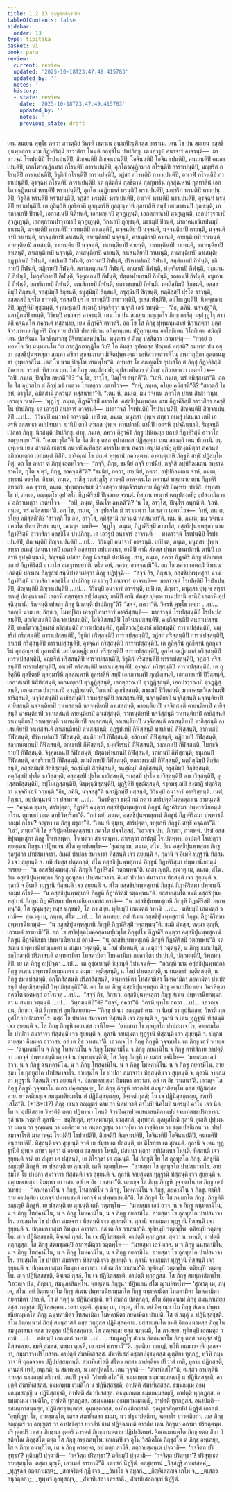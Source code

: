 ```yaml
---
title: 1.2.13 กุลทูสกสิกฺขาปท
tableOfContents: false
sidebar:
  order: 13
type: tipitaka
basket: vi
book: para
review:
  current: review
  updated: '2025-10-18T23:47:49.415783'
  updated_by: ''
  notes: ''
  history:
  - state: review
    date: '2025-10-18T23:47:49.415783'
    updated_by: ''
    notes: ''
    previous_state: draft
---
```



<DynamicBreadcrumb />


<ReviewStatus review={frontmatter.review} showDetails={true} />

<HypothesisAnnotation frontmatter={frontmatter} />

<Division number="431" book="para" e="ch" v="1" p="274">

<Paragraph number="1753" book="para">
เตน สมเยน พุทฺโธ ภควา สาวตฺถิยํ วิหรติ เชตวเน อนาถปิณฺฑิกสฺส อาราเม. เตน โข ปน สมเยน อสฺสชิปุนพฺพสุกา นาม กีฏาคิริสฺมิํ อาวาสิกา โหนฺติ อลชฺชิโน ปาปภิกฺขู. เต เอวรูปํ อนาจารํ อาจรนฺติ—  มาลาวจฺฉํ โรเปนฺติปิ โรปาเปนฺติปิ, สิญฺจนฺติปิ สิญฺจาเปนฺติปิ, โอจินนฺติปิ โอจินาเปนฺติปิ, คนฺเถนฺติปิ คนฺถาเปนฺติปิ, เอกโตวณฺฏิกมาลํ กโรนฺติปิ การาเปนฺติปิ, อุภโตวณฺฏิกมาลํ กโรนฺติปิ การาเปนฺติปิ, มญฺชริกํ กโรนฺติปิ การาเปนฺติปิ, วิธูติกํ กโรนฺติปิ การาเปนฺติปิ, วฏํสกํ กโรนฺติปิ การาเปนฺติปิ, อาเวฬํ กโรนฺติปิ การาเปนฺติปิ, อุรจฺฉทํ กโรนฺติปิ การาเปนฺติปิ. เต กุลิตฺถีนํ กุลธีตานํ กุลกุมารีนํ กุลสุณฺหานํ กุลทาสีนํ เอกโตวณฺฏิกมาลํ หรนฺติปิ หราเปนฺติปิ, อุภโตวณฺฏิกมาลํ หรนฺติปิ หราเปนฺติปิ, มญฺชริกํ หรนฺติปิ หราเปนฺติปิ, วิธูติกํ หรนฺติปิ หราเปนฺติปิ, วฏํสกํ หรนฺติปิ หราเปนฺติปิ, อาเวฬํ หรนฺติปิ หราเปนฺติปิ, อุรจฺฉทํ หรนฺติปิ หราเปนฺติปิ. เต กุลิตฺถีหิ กุลธีตาหิ กุลกุมารีหิ กุลสุณฺหาหิ กุลทาสีหิ สทฺธิํ เอกภาชเนปิ ภุญฺชนฺติ, เอกถาลเกปิ ปิวนฺติ, เอกาสเนปิ นิสีทนฺติ, เอกมญฺเจปิ ตุวฏฺเฏนฺติ, เอกตฺถรณาปิ ตุวฏฺเฏนฺติ, เอกปาวุรณาปิ ตุวฏฺเฏนฺติ, เอกตฺถรณปาวุรณาปิ ตุวฏฺเฏนฺติ, วิกาเลปิ ภุญฺชนฺติ, มชฺชมฺปิ ปิวนฺติ, มาลาคนฺธวิเลปนมฺปิ ธาเรนฺติ, นจฺจนฺติปิ คายนฺติปิ วาเทนฺติปิ ลาเสนฺติปิ, นจฺจนฺติยาปิ นจฺจนฺติ, นจฺจนฺติยาปิ คายนฺติ, นจฺจนฺติยาปิ วาเทนฺติ, นจฺจนฺติยาปิ ลาเสนฺติ, คายนฺติยาปิ นจฺจนฺติ, คายนฺติยาปิ คายนฺติ, คายนฺติยาปิ วาเทนฺติ, คายนฺติยาปิ ลาเสนฺติ, วาเทนฺติยาปิ นจฺจนฺติ, วาเทนฺติยาปิ คายนฺติ, วาเทนฺติยาปิ วาเทนฺติ, วาเทนฺติยาปิ ลาเสนฺติ, ลาเสนฺติยาปิ นจฺจนฺติ, ลาเสนฺติยาปิ คายนฺติ, ลาเสนฺติยาปิ วาเทนฺติ, ลาเสนฺติยาปิ ลาเสนฺติ; อฏฺฐปเทปิ กีฬนฺติ, ทสปเทปิ กีฬนฺติ, อากาเสปิ กีฬนฺติ, ปริหารปเถปิ กีฬนฺติ, สนฺติกายปิ กีฬนฺติ, ขลิกายปิ กีฬนฺติ, ฆฏิกายปิ กีฬนฺติ, สลากหตฺเถนปิ กีฬนฺติ, อกฺเขนปิ กีฬนฺติ, ปงฺคจีเรนปิ กีฬนฺติ, วงฺกเกนปิ กีฬนฺติ, โมกฺขจิกายปิ กีฬนฺติ, จิงฺคุลเกนปิ กีฬนฺติ, ปตฺตาฬฺหเกนปิ กีฬนฺติ, รถเกนปิ กีฬนฺติ, ธนุเกนปิ กีฬนฺติ, อกฺขริกายปิ กีฬนฺติ, มเนสิกายปิ กีฬนฺติ, ยถาวชฺเชนปิ กีฬนฺติ. หตฺถิสฺมิมฺปิ สิกฺขนฺติ, อสฺสสฺมิมฺปิ สิกฺขนฺติ, รถสฺมิมฺปิ สิกฺขนฺติ, ธนุสฺมิมฺปิ สิกฺขนฺติ, ถรุสฺมิมฺปิ สิกฺขนฺติ, หตฺถิสฺสปิ ปุรโต ธาวนฺติ, อสฺสสฺสปิ ปุรโต ธาวนฺติ, รถสฺสปิ ปุรโต ธาวนฺติปิ อาธาวนฺติปิ, อุเสฺสเฬนฺติปิ, อปฺโผเฏนฺติปิ, นิพฺพุชฺฌนฺติปิ, มุฏฺฐีหิปิ ยุชฺฌนฺติ, รงฺคมชฺเฌปิ สงฺฆาฏิํ ปตฺถริตฺวา นจฺจกิํ เอวํ วทนฺติ—  “อิธ, ภคินิ, นจฺจสฺสู”ติ, นลาฏิกมฺปิ เทนฺติ, วิวิธมฺปิ อนาจารํ อาจรนฺติ.
</Paragraph>

</Division>
<Division number="432" book="para" e="ch" v="1" p="275">

<Paragraph number="1754" book="para">
เตน โข ปน สมเยน อญฺญตโร ภิกฺขุ กาสีสุ วสฺสํวุฏฺโฐ สาวตฺถิํ คจฺฉนฺโต ภควนฺตํ ทสฺสนาย, เยน กีฏาคิริ ตทวสริ. อถ โข โส ภิกฺขุ ปุพฺพณฺหสมยํ นิวาเสตฺวา ปตฺตจีวรมาทาย กีฏาคิริํ ปิณฺฑาย ปาวิสิ ปาสาทิเกน อภิกฺกนฺเตน ปฏิกฺกนฺเตน อาโลกิเตน วิโลกิเตน สมิญฺชิเตน ปสาริเตน โอกฺขิตฺตจกฺขุ อิริยาปถสมฺปนฺโน. มนุสฺสา ตํ ภิกฺขุํ ปสฺสิตฺวา เอวมาหํสุ—  “กฺวายํ อพลพโล วิย มนฺทมนฺโท วิย ภากุฏิกภากุฏิโก วิย? โก อิมสฺส อุปคตสฺส ปิณฺฑกํ ทสฺสติ? อมฺหากํ ปน อยฺยา อสฺสชิปุนพฺพสุกา สณฺหา สขิลา สุขสมฺภาสา มิหิตปุพฺพงฺคมา เอหิสฺวาคตวาทิโน อพฺภากุฏิกา อุตฺตานมุขา ปุพฺพภาสิโน. เตสํ โข นาม ปิณฺโฑ ทาตพฺโพ”ติ.
</Paragraph>

<Paragraph number="1755" book="para">
อทฺทสา โข อญฺญตโร อุปาสโก ตํ ภิกฺขุํ กีฏาคิริสฺมิํ ปิณฺฑาย จรนฺตํ. ทิสฺวาน เยน โส ภิกฺขุ เตนุปสงฺกมิ; อุปสงฺกมิตฺวา ตํ ภิกฺขุํ อภิวาเทตฺวา เอตทโวจ—  “อปิ, ภนฺเต, ปิณฺโฑ ลพฺภตี”ติ? “น โข, อาวุโส, ปิณฺโฑ ลพฺภตี”ติ. “เอหิ, ภนฺเต, ฆรํ คมิสฺสามา”ติ. อถ โข โส อุปาสโก ตํ ภิกฺขุํ ฆรํ เนตฺวา โภเชตฺวา เอตทโวจ—  “กหํ, ภนฺเต, อโยฺย คมิสฺสตี”ติ? “สาวตฺถิํ โข อหํ, อาวุโส, คมิสฺสามิ ภควนฺตํ ทสฺสนายา”ติ. “เตน หิ, ภนฺเต, มม วจเนน ภควโต ปาเท สิรสา วนฺท, เอวญฺจ วเทหิ—  ‘ทุฏฺโฐ, ภนฺเต, กีฏาคิริสฺมิํ อาวาโส. อสฺสชิปุนพฺพสุกา นาม กีฏาคิริสฺมิํ อาวาสิกา อลชฺชิโน ปาปภิกฺขู. เต เอวรูปํ อนาจารํ อาจรนฺติ—  มาลาวจฺฉํ โรเปนฺติปิ โรปาเปนฺติปิ, สิญฺจนฺติปิ สิญฺจาเปนฺติปิ …เป…  วิวิธมฺปิ อนาจารํ อาจรนฺติ. เยปิ เต, ภนฺเต, มนุสฺสา ปุพฺเพ สทฺธา อเหสุํ ปสนฺนา เตปิ เอตรหิ อสฺสทฺธา อปฺปสนฺนา. ยานิปิ ตานิ สํฆสฺส ปุพฺเพ ทานปถานิ ตานิปิ เอตรหิ อุปจฺฉินฺนานิ. ริญฺจนฺติ เปสลา ภิกฺขู, นิวสนฺติ ปาปภิกฺขู. สาธุ, ภนฺเต, ภควา กีฏาคิริํ ภิกฺขู ปหิเณยฺย ยถายํ กีฏาคิริสฺมิํ อาวาโส สณฺฐเหยฺยา’”ติ.
</Paragraph>

<Paragraph number="1756" book="para">
“เอวมาวุโส”ติ โข โส ภิกฺขุ ตสฺส อุปาสกสฺส ปฏิสฺสุตฺวา เยน สาวตฺถิ เตน ปกฺกามิ. อนุปุพฺเพน เยน สาวตฺถิ เชตวนํ อนาถปิณฺฑิกสฺส อาราโม เยน ภควา เตนุปสงฺกมิ; อุปสงฺกมิตฺวา ภควนฺตํ อภิวาเทตฺวา เอกมนฺตํ นิสีทิ. อาจิณฺณํ โข ปเนตํ พุทฺธานํ ภควนฺตานํ อาคนฺตุเกหิ ภิกฺขูหิ สทฺธิํ ปฏิสมฺโมทิตุํ. อถ โข ภควา ตํ ภิกฺขุํ เอตทโวจ—  “กจฺจิ, ภิกฺขุ, ขมนียํ กจฺจิ ยาปนียํ, กจฺจิสิ อปฺปกิลมเถน อทฺธานํ อาคโต, กุโต จ ตฺวํ, ภิกฺขุ, อาคจฺฉสี”ติ? “ขมนียํ, ภควา, ยาปนียํ, ภควา. อปฺปกิลมเถน จาหํ, ภนฺเต, อทฺธานํ อาคโต. อิธาหํ, ภนฺเต, กาสีสุ วสฺสํวุฏฺโฐ สาวตฺถิํ อาคจฺฉนฺโต ภควนฺตํ ทสฺสนาย เยน กีฏาคิริ ตทวสริํ. อถ ขฺวาหํ, ภนฺเต, ปุพฺพณฺหสมยํ นิวาเสตฺวา ปตฺตจีวรมาทาย กีฏาคิริํ ปิณฺฑาย ปาวิสิํ. อทฺทสา โข มํ, ภนฺเต, อญฺญตโร อุปาสโก กีฏาคิริสฺมิํ ปิณฺฑาย จรนฺตํ. ทิสฺวาน เยนาหํ เตนุปสงฺกมิ; อุปสงฺกมิตฺวา มํ อภิวาเทตฺวา เอตทโวจ—  ‘อปิ, ภนฺเต, ปิณฺโฑ ลพฺภตี’ติ? ‘น โข, อาวุโส, ปิณฺโฑ ลพฺภตี’ติ. ‘เอหิ, ภนฺเต, ฆรํ คมิสฺสามา’ติ. อถ โข, ภนฺเต, โส อุปาสโก มํ ฆรํ เนตฺวา โภเชตฺวา เอตทโวจ—  ‘กหํ, ภนฺเต, อโยฺย คมิสฺสตี’ติ? ‘สาวตฺถิํ โข อหํ, อาวุโส, คมิสฺสามิ ภควนฺตํ ทสฺสนายา’ติ. เตน หิ, ภนฺเต, มม วจเนน ภควโต ปาเท สิรสา วนฺท, เอวญฺจ วเทหิ—  ‘ทุฏฺโฐ, ภนฺเต, กีฏาคิริสฺมิํ อาวาโส, อสฺสชิปุนพฺพสุกา นาม กีฏาคิริสฺมิํ อาวาสิกา อลชฺชิโน ปาปภิกฺขู. เต เอวรูปํ อนาจารํ อาจรนฺติ—  มาลาวจฺฉํ โรเปนฺติปิ โรปาเปนฺติปิ, สิญฺจนฺติปิ สิญฺจาเปนฺติปิ …เป…  วิวิธมฺปิ อนาจารํ อาจรนฺติ. เยปิ เต, ภนฺเต, มนุสฺสา ปุพฺเพ สทฺธา อเหสุํ ปสนฺนา เตปิ เอตรหิ อสฺสทฺธา อปฺปสนฺนา, ยานิปิ ตานิ สํฆสฺส ปุพฺเพ ทานปถานิ ตานิปิ เอตรหิ อุปจฺฉินฺนานิ, ริญฺจนฺติ เปสลา ภิกฺขู นิวสนฺติ ปาปภิกฺขู. สาธุ, ภนฺเต, ภควา กีฏาคิริํ ภิกฺขู ปหิเณยฺย ยถายํ กีฏาคิริสฺมิํ อาวาโส สณฺฐเหยฺยา’ติ. ตโต อหํ, ภควา, อาคจฺฉามี”ติ.
</Paragraph>

</Division>
<Division number="433" book="para" e="ch" v="1" p="277">

<Paragraph number="1757" book="para">
อถ โข ภควา เอตสฺมิํ นิทาเน เอตสฺมิํ ปกรเณ ภิกฺขุสํฆํ สนฺนิปาตาเปตฺวา ภิกฺขู ปฏิปุจฺฉิ—  “สจฺจํ กิร, ภิกฺขเว, อสฺสชิปุนพฺพสุกา นาม กีฏาคิริสฺมิํ อาวาสิกา อลชฺชิโน ปาปภิกฺขู เต เอวรูปํ อนาจารํ อาจรนฺติ—  มาลาวจฺฉํ โรเปนฺติปิ โรปาเปนฺติปิ, สิญฺจนฺติปิ สิญฺจาเปนฺติปิ …เป…  วิวิธมฺปิ อนาจารํ อาจรนฺติ, เยปิ เต, ภิกฺขเว, มนุสฺสา ปุพฺเพ สทฺธา อเหสุํ ปสนฺนา เตปิ เอตรหิ อสฺสทฺธา อปฺปสนฺนา; ยานิปิ ตานิ สํฆสฺส ปุพฺเพ ทานปถานิ ตานิปิ เอตรหิ อุปจฺฉินฺนานิ; ริญฺจนฺติ เปสลา ภิกฺขู นิวสนฺติ ปาปภิกฺขู”ติ? “สจฺจํ, ภควา”ติ. วิครหิ พุทฺโธ ภควา …เป…  กถญฺหิ นาม เต, ภิกฺขเว, โมฆปุริสา เอวรูปํ อนาจารํ อาจริสฺสนฺติ—  มาลาวจฺฉํ โรเปสฺสนฺติปิ โรปาเปสฺสนฺติปิ, สญฺจิสฺสนฺติปิ สิญฺจาเปสฺสนฺติปิ, โอจินิสฺสนฺติปิ โอจินาเปสฺสนฺติปิ, คนฺถิสฺสนฺติปิ คนฺถาเปสฺสนฺติปิ, เอกโตวณฺฏิกมาลํ กริสฺสนฺติปิ การาเปสฺสนฺติปิ, อุภโตวณฺฏิกมาลํ กริสฺสนฺติปิ การาเปสฺสนฺติปิ, มญฺชริกํ กริสฺสนฺติปิ การาเปสฺสนฺติปิ, วิธูติกํ กริสฺสนฺติปิ การาเปสฺสนฺติปิ, วฏํสกํ กริสฺสนฺติปิ การาเปสฺสนฺติปิ, อาเวฬํ กริสฺสนฺติปิ การาเปสฺสนฺติปิ, อุรจฺฉทํ กริสฺสนฺติปิ การาเปสฺสนฺติปิ. เต กุลิตฺถีนํ กุลธีตานํ กุลกุมารีนํ กุลสุณฺหานํ กุลทาสีนํ เอกโตวณฺฏิกมาลํ หริสฺสนฺติปิ หาราเปสฺสนฺติปิ, อุภโตวณฺฏิกมาลํ หริสฺสนฺติปิ หาราเปสฺสนฺติปิ, มญฺชริกํ หริสฺสนฺติปิ หาราเปสฺสนฺติปิ, วิธูติกํ หริสฺสนฺติปิ หาราเปสฺสนฺติปิ, วฏํสกํ หริสฺสนฺติปิ หาราเปสฺสนฺติปิ, อาเวฬํ หริสฺสนฺติปิ หาราเปสฺสนฺติปิ, อุรจฺฉทํ หริสฺสนฺติปิ หาราเปสฺสนฺติปิ. เต กุลิตฺถีหิ กุลธีตาหิ กุลกุมารีหิ กุลสุณฺหาหิ กุลทาสีหิ สทฺธิํ เอกภาชเนปิ ภุญฺชิสฺสนฺติ, เอกถาลเกปิ ปิวิสฺสนฺติ, เอกาสเนปิ นิสีทิสฺสนฺติ, เอกมญฺเจปิ ตุวฏฺฏิสฺสนฺติ, เอกตฺถรณาปิ ตุวฏฺฏิสฺสนฺติ, เอกปาวุรณาปิ ตุวฏฺฏิสฺสนฺติ, เอกตฺถรณปาวุรณาปิ ตุวฏฺฏิสฺสนฺติ, วิกาเลปิ ภุญฺชิสฺสนฺติ, มชฺชมฺปิ ปิวิสฺสนฺติ, มาลาคนฺธวิเลปนมฺปิ ธาริสฺสนฺติ, นจฺจิสฺสนฺติปิ คายิสฺสนฺติปิ วาเทสฺสนฺติปิ ลาเสสฺสนฺติปิ, นจฺจนฺติยาปิ นจฺจิสฺสนฺติ นจฺจนฺติยาปิ คายิสฺสนฺติ นจฺจนฺติยาปิ วาเทสฺสนฺติ นจฺจนฺติยาปิ ลาเสสฺสนฺติ, คายนฺติยาปิ นจฺจิสฺสนฺติ คายนฺติยาปิ คายิสฺสนฺติ คายนฺติยาปิ วาเทสฺสนฺติ คายนฺติยาปิ ลาเสสฺสนฺติ, วาเทนฺติยาปิ นจฺจิสฺสนฺติ วาเทนฺติยาปิ คายิสฺสนฺติ วาเทนฺติยาปิ วาเทสฺสนฺติ วาเทนฺติยาปิ ลาเสสฺสนฺติ, ลาเสนฺติยาปิ นจฺจิสฺสนฺติ ลาเสนฺติยาปิ คายิสฺสนฺติ ลาเสนฺติยาปิ วาเทสฺสนฺติ ลาเสนฺติยาปิ ลาเสสฺสนฺติ, อฏฺฐปเทปิ กีฬิสฺสนฺติ ทสปเทปิ กีฬิสฺสนฺติ, อากาเสปิ กีฬิสฺสนฺติ, ปริหารปเถปิ กีฬิสฺสนฺติ, สนฺติกายปิ กีฬิสฺสนฺติ, ขลิกายปิ กีฬิสฺสนฺติ, ฆฏิกายปิ กีฬิสฺสนฺติ, สลากหตฺเถนปิ กีฬิสฺสนฺติ, อกฺเขนปิ กีฬิสฺสนฺติ, ปงฺคจีเรนปิ กีฬิสฺสนฺติ, วงฺกเกนปิ กีฬิสฺสนฺติ, โมกฺขจิกายปิ กีฬิสฺสนฺติ, จิงฺคุลเกนปิ กีฬิสฺสนฺติ, ปตฺตาฬฺหเกนปิ กีฬิสฺสนฺติ, รถเกนปิ กีฬิสฺสนฺติ, ธนุเกนปิ กีฬิสฺสนฺติ, อกฺขริกายปิ กีฬิสฺสนฺติ, มเนสิกายปิ กีฬิสฺสนฺติ, ยถาวชฺเชนปิ กีฬิสฺสนฺติ, หตฺถิสฺมิมฺปิ สิกฺขิสฺสนฺติ, อสฺสสฺมิมฺปิ สิกฺขิสฺสนฺติ, รถสฺมิมฺปิ สิกฺขิสฺสนฺติ, ธนุสฺมิมฺปิ สิกฺขิสฺสนฺติ, ถรุสฺมิมฺปิ สิกฺขิสฺสนฺติ, หตฺถิสฺสปิ ปุรโต ธาวิสฺสนฺติ, อสฺสสฺสปิ ปุรโต ธาวิสฺสนฺติ, รถสฺสปิ ปุรโต ธาวิสฺสนฺติปิ อาธาวิสฺสนฺติปิ, อุเสฺสเฬสฺสนฺติปิ, อปฺโผเฏสฺสนฺติปิ, นิพฺพุชฺฌิสฺสนฺติปิ, มุฏฺฐีหิปิ ยุชฺฌิสฺสนฺติ, รงฺคมชฺเฌปิ สงฺฆาฏิํ ปตฺถริตฺวา นจฺจกิํ เอวํ วกฺขนฺติ “อิธ, ภคินิ, นจฺจสฺสู”ติ นลาฏิกมฺปิ ทสฺสนฺติ, วิวิธมฺปิ อนาจารํ อาจริสฺสนฺติ. เนตํ, ภิกฺขเว, อปฺปสนฺนานํ วา ปสาทาย …เป…  วิครหิตฺวา ธมฺมิํ กถํ กตฺวา สาริปุตฺตโมคฺคลฺลาเน อามนฺเตสิ—  “คจฺฉถ ตุมฺเห, สาริปุตฺตา, กีฏาคิริํ คนฺตฺวา อสฺสชิปุนพฺพสุกานํ ภิกฺขูนํ กีฏาคิริสฺมา ปพฺพาชนียกมฺมํ กโรถ. ตุมฺหากํ เอเต สทฺธิวิหาริกา”ติ.
</Paragraph>

<Paragraph number="1758" book="para">
“กถํ มยํ, ภนฺเต, อสฺสชิปุนพฺพสุกานํ ภิกฺขูนํ กีฏาคิริสฺมา ปพฺพาชนียกมฺมํ กโรม? จณฺฑา เต ภิกฺขู ผรุสา”ติ. “เตน หิ ตุมฺเห, สาริปุตฺตา, พหุเกหิ ภิกฺขูหิ สทฺธิํ คจฺฉถา”ติ. “เอวํ, ภนฺเต”ติ โข สาริปุตฺตโมคฺคลฺลานา ภควโต ปจฺจโสฺสสุํ. “เอวญฺจ ปน, ภิกฺขเว, กาตพฺพํ. ปฐมํ อสฺสชิปุนพฺพสุกา ภิกฺขู โจเทตพฺพา. โจเทตฺวา สาเรตพฺพา. สาเรตฺวา อาปตฺติํ โรเปตพฺพา. อาปตฺติํ โรเปตฺวา พฺยตฺเตน ภิกฺขุนา ปฏิพเลน สํโฆ ญาเปตพฺโพ—
</Paragraph>

</Division>
<Division number="434" book="para" e="ch" v="1" p="279">

<Paragraph number="1759" book="para">
‘สุณาตุ เม, ภนฺเต, สํโฆ. อิเม อสฺสชิปุนพฺพสุกา ภิกฺขู กุลทูสกา ปาปสมาจารา. อิเมสํ ปาปกา สมาจารา ทิสฺสนฺติ เจว สุยฺยนฺติ จ. กุลานิ จ อิเมหิ ทุฏฺฐานิ ทิสฺสนฺติ เจว สุยฺยนฺติ จ. ยทิ สํฆสฺส ปตฺตกลฺลํ, สํโฆ อสฺสชิปุนพฺพสุกานํ ภิกฺขูนํ กีฏาคิริสฺมา ปพฺพาชนียกมฺมํ กเรยฺย—  “น อสฺสชิปุนพฺพสุเกหิ ภิกฺขูหิ กีฏาคิริสฺมิํ วตฺถพฺพนฺ”ติ. เอสา ญตฺติ.
</Paragraph>

<Paragraph number="1760" book="para">
สุณาตุ เม, ภนฺเต, สํโฆ. อิเม อสฺสชิปุนพฺพสุกา ภิกฺขู กุลทูสกา ปาปสมาจารา. อิเมสํ ปาปกา สมาจารา ทิสฺสนฺติ เจว สุยฺยนฺติ จ. กุลานิ จ อิเมหิ ทุฏฺฐานิ ทิสฺสนฺติ เจว สุยฺยนฺติ จ. สํโฆ อสฺสชิปุนพฺพสุกานํ ภิกฺขูนํ กีฏาคิริสฺมา ปพฺพาชนียกมฺมํ กโรติ—  “น อสฺสชิปุนพฺพสุเกหิ ภิกฺขูหิ กีฏาคิริสฺมิํ วตฺถพฺพนฺ”ติ. ยสฺสายสฺมโต ขมติ อสฺสชิปุนพฺพสุกานํ ภิกฺขูนํ กีฏาคิริสฺมา ปพฺพาชนียกมฺมสฺส กรณํ—  “น อสฺสชิปุนพฺพสุเกหิ ภิกฺขูหิ กีฏาคิริสฺมิํ วตฺถพฺพนฺ”ติ, โส ตุณฺหสฺส; ยสฺส นกฺขมติ, โส ภาเสยฺย.
</Paragraph>

<Paragraph number="1761" book="para">
ทุติยมฺปิ เอตมตฺถํ วทามิ …เป…  ตติยมฺปิ เอตมตฺถํ วทามิ—  สุณาตุ เม, ภนฺเต, สํโฆ …เป…  โส ภาเสยฺย.
</Paragraph>

<Paragraph number="1762" book="para">
กตํ สํเฆน อสฺสชิปุนพฺพสุกานํ ภิกฺขูนํ กีฏาคิริสฺมา ปพฺพาชนียกมฺมํ—  “น อสฺสชิปุนพฺพสุเกหิ ภิกฺขูหิ กีฏาคิริสฺมิํ วตฺถพฺพนฺ”ติ. ขมติ สํฆสฺส, ตสฺมา ตุณฺหี, เอวเมตํ ธารยามี’”ติ.
</Paragraph>

</Division>
<Division number="435" book="para" e="ch" v="1" p="279">

<Paragraph number="1763" book="para">
อถ โข สาริปุตฺตโมคฺคลฺลานปฺปมุโข ภิกฺขุสํโฆ กีฏาคิริํ คนฺตฺวา อสฺสชิปุนพฺพสุกานํ ภิกฺขูนํ กีฏาคิริสฺมา ปพฺพาชนียกมฺมํ อกาสิ—  “น อสฺสชิปุนพฺพสุเกหิ ภิกฺขูหิ กีฏาคิริสฺมิํ วตฺถพฺพนฺ”ติ. เต สํเฆน ปพฺพาชนียกมฺมกตา น สมฺมา วตฺตนฺติ, น โลมํ ปาเตนฺติ, น เนตฺถารํ วตฺตนฺติ, น ภิกฺขู ขมาเปนฺติ, อกฺโกสนฺติ ปริภาสนฺติ ฉนฺทคามิตา โทสคามิตา โมหคามิตา ภยคามิตา ปาเปนฺติ, ปกฺกมนฺติปิ, วิพฺภมนฺติปิ. เย เต ภิกฺขู อปฺปิจฺฉา …เป…  เต อุชฺฌายนฺติ ขิยฺยนฺติ วิปาเจนฺติ—  “กถญฺหิ นาม อสฺสชิปุนพฺพสุกา ภิกฺขู สํเฆน ปพฺพาชนียกมฺมกตา น สมฺมา วตฺติสฺสนฺติ, น โลมํ ปาเตสฺสนฺติ, น เนตฺถารํ วตฺติสฺสนฺติ, น ภิกฺขู ขมาเปสฺสนฺติ, อกฺโกสิสฺสนฺติ ปริภาสิสฺสนฺติ, ฉนฺทคามิตา โทสคามิตา โมหคามิตา ภยคามิตา ปาเปสฺสนฺติ ปกฺกมิสฺสนฺติปิ วิพฺภมิสฺสนฺติปี”ติ.
</Paragraph>

<Paragraph number="1764" book="para">
อถ โข เต ภิกฺขู อสฺสชิปุนพฺพสุเก ภิกฺขู อเนกปริยาเยน วิครหิตฺวา ภควโต เอตมตฺถํ อาโรเจสุํ …เป…  “สจฺจํ กิร, ภิกฺขเว, อสฺสชิปุนพฺพสุกา ภิกฺขู สํเฆน ปพฺพาชนียกมฺมกตา น สมฺมา วตฺตนฺติ …เป…  วิพฺภมนฺติปี”ติ? “สจฺจํ, ภควา”ติ. วิครหิ พุทฺโธ ภควา …เป…  เอวญฺจ ปน, ภิกฺขเว, อิมํ สิกฺขาปทํ อุทฺทิเสยฺยาถ—
</Paragraph>

</Division>
<Division number="436" book="para" e="ch" v="1" p="280">

<Paragraph number="1765" book="para">
<Emphasis>“ภิกฺขุ ปเนว อญฺญตรํ คามํ วา นิคมํ วา อุปนิสฺสาย วิหรติ กุลทูสโก ปาปสมาจาโร. ตสฺส โข ปาปกา สมาจารา ทิสฺสนฺติ เจว สุยฺยนฺติ จ, กุลานิ จ เตน ทุฏฺฐานิ ทิสฺสนฺติ เจว สุยฺยนฺติ จ. โส ภิกฺขุ ภิกฺขูหิ เอวมสฺส วจนีโย—  ‘อายสฺมา โข กุลทูสโก ปาปสมาจาโร, อายสฺมโต โข ปาปกา สมาจารา ทิสฺสนฺติ เจว สุยฺยนฺติ จ, กุลานิ จายสฺมตา ทุฏฺฐานิ ทิสฺสนฺติ เจว สุยฺยนฺติ จ. ปกฺกมตายสฺมา อิมมฺหา อาวาสา. อลํ เต อิธ วาเสนา’ติ. เอวญฺจ โส ภิกฺขุ ภิกฺขูหิ วุจฺจมาโน เต ภิกฺขู เอวํ วเทยฺย—  ‘ฉนฺทคามิโน จ ภิกฺขู โทสคามิโน จ ภิกฺขู โมหคามิโน จ ภิกฺขู ภยคามิโน จ ภิกฺขู ตาทิสิกาย อาปตฺติยา เอกจฺจํ ปพฺพาเชนฺติ เอกจฺจํ น ปพฺพาเชนฺตี’ติ, โส ภิกฺขุ ภิกฺขูหิ เอวมสฺส วจนีโย—  ‘มายสฺมา เอวํ อวจ. น จ ภิกฺขู ฉนฺทคามิโน. น จ ภิกฺขู โทสคามิโน. น จ ภิกฺขู โมหคามิโน. น จ ภิกฺขู ภยคามิโน. อายสฺมา โข กุลทูสโก ปาปสมาจาโร. อายสฺมโต โข ปาปกา สมาจารา ทิสฺสนฺติ เจว สุยฺยนฺติ จ. กุลานิ จายสฺมตา ทุฏฺฐานิ ทิสฺสนฺติ เจว สุยฺยนฺติ จ. ปกฺกมตายสฺมา อิมมฺหา อาวาสา. อลํ เต อิธ วาเสนา’ติ. เอวญฺจ โส ภิกฺขุ ภิกฺขูหิ วุจฺจมาโน ตเถว ปคฺคเณฺหยฺย, โส ภิกฺขุ ภิกฺขูหิ ยาวตติยํ สมนุภาสิตพฺโพ ตสฺส ปฏินิสฺสคฺคาย. ยาวตติยญฺเจ สมนุภาสิยมาโน ตํ ปฏินิสฺสชฺเชยฺย, อิจฺเจตํ กุสลํ; โน เจ ปฏินิสฺสชฺเชยฺย, สํฆาทิเสโส”</Emphasis>ติ. (*13*:<Emphasis>17</Emphasis>)
</Paragraph>

</Division>
<Division number="437" book="para" e="ch" v="1" p="280">

<Paragraph number="1766" book="para">
<Emphasis>ภิกฺขุ ปเนว อญฺญตรํ คามํ วา นิคมํ วา</Emphasis>ติ คาโมปิ นิคโมปิ นครมฺปิ คาโม เจว นิคโม จ.
</Paragraph>

<Paragraph number="1767" book="para">
<Emphasis>อุปนิสฺสาย วิหรตี</Emphasis>ติ ตตฺถ ปฏิพทฺธา โหนฺติ จีวรปิณฺฑปาตเสนาสนคิลานปฺปจฺจยเภสชฺชปริกฺขารา.
</Paragraph>

<Paragraph number="1768" book="para">
<Emphasis>กุลํ</Emphasis> นาม จตฺตาริ กุลานิ—  ขตฺติยกุลํ, พฺราหฺมณกุลํ, เวสฺสกุลํ, สุทฺทกุลํ.
</Paragraph>

<Paragraph number="1769" book="para">
<Emphasis>กุลทูสโก</Emphasis>ติ กุลานิ ทูเสติ ปุปฺเผน วา ผเลน วา จุณฺเณน วา มตฺติกาย วา ทนฺตกฏฺเฐน วา เวฬุยา วา เวชฺชิกาย วา ชงฺฆเปสนิเกน วา.
</Paragraph>

<Paragraph number="1770" book="para">
<Emphasis>ปาปสมาจาโร</Emphasis>ติ มาลาวจฺฉํ โรเปติปิ โรปาเปติปิ, สิญฺจติปิ สิญฺจาเปติปิ, โอจินาติปิ โอจินาเปติปิ, คนฺเถติปิ คนฺถาเปติปิ.
</Paragraph>

<Paragraph number="1771" book="para">
<Emphasis>ทิสฺสนฺติ เจว สุยฺยนฺติ จา</Emphasis>ติ เย สํมุขา เต ปสฺสนฺติ, เย ติโรกฺขา เต สุณนฺติ.
</Paragraph>

<Paragraph number="1772" book="para">
<Emphasis>กุลานิ จ เตน ทุฏฺฐานี</Emphasis>ติ ปุพฺเพ สทฺธา หุตฺวา ตํ อาคมฺม อสฺสทฺธา โหนฺติ, ปสนฺนา หุตฺวา อปฺปสนฺนา โหนฺติ.
</Paragraph>

<Paragraph number="1773" book="para">
<Emphasis>ทิสฺสนฺติ เจว สุยฺยนฺติ จา</Emphasis>ติ เย สํมุขา เต ปสฺสนฺติ, เย ติโรกฺขา เต สุณนฺติ.
</Paragraph>

<Paragraph number="1774" book="para">
<Emphasis>โส ภิกฺขู</Emphasis>ติ โย โส กุลทูสโก ภิกฺขุ.
</Paragraph>

<Paragraph number="1775" book="para">
<Emphasis>ภิกฺขูหี</Emphasis>ติ อญฺเญหิ ภิกฺขูหิ. เย ปสฺสนฺติ เย สุณนฺติ. เตหิ วตฺตพฺโพ—  “อายสฺมา โข กุลทูสโก ปาปสมาจาโร. อายสฺมโต โข ปาปกา สมาจารา ทิสฺสนฺติ เจว สุยฺยนฺติ จ. กุลานิ จายสฺมตา ทุฏฺฐานิ ทิสฺสนฺติ เจว สุยฺยนฺติ จ. ปกฺกมตายสฺมา อิมมฺหา อาวาสา. อลํ เต อิธ วาเสนา”ติ.
</Paragraph>

<Paragraph number="1776" book="para">
เอวญฺจ โส ภิกฺขุ ภิกฺขูหิ วุจฺจมาโน เต ภิกฺขู เอวํ วเทยฺย—  “ฉนฺทคามิโน จ ภิกฺขู, โทสคามิโน จ ภิกฺขู, โมหคามิโน จ ภิกฺขู, ภยคามิโน จ ภิกฺขู. ตาทิสิกาย อาปตฺติยา เอกจฺจํ ปพฺพาเชนฺติ เอกจฺจํ น ปพฺพาเชนฺตี”ติ.
</Paragraph>

<Paragraph number="1777" book="para">
<Emphasis>โส ภิกฺขู</Emphasis>ติ โย โส กมฺมกโต ภิกฺขุ.
</Paragraph>

<Paragraph number="1778" book="para">
<Emphasis>ภิกฺขูหี</Emphasis>ติ อญฺเญหิ ภิกฺขูหิ.
</Paragraph>

<Paragraph number="1779" book="para">
เย ปสฺสนฺติ เย สุณนฺติ เตหิ วตฺตพฺโพ—  “มายสฺมา เอวํ อวจ. น จ ภิกฺขู ฉนฺทคามิโน, น จ ภิกฺขู โทสคามิโน, น จ ภิกฺขู โมหคามิโน, น จ ภิกฺขู ภยคามิโน. อายสฺมา โข กุลทูสโก ปาปสมาจาโร. อายสฺมโต โข ปาปกา สมาจารา ทิสฺสนฺติ เจว สุยฺยนฺติ จ. กุลานิ จายสฺมตา ทุฏฺฐานิ ทิสฺสนฺติ เจว สุยฺยนฺติ จ. ปกฺกมตายสฺมา อิมมฺหา อาวาสา. อลํ เต อิธ วาเสนา”ติ. ทุติยมฺปิ วตฺตพฺโพ. ตติยมฺปิ วตฺตพฺโพ.
</Paragraph>

<Paragraph number="1780" book="para">
สเจ ปฏินิสฺสชฺชติ, อิจฺเจตํ กุสลํ. โน เจ ปฏินิสฺสชฺชติ, อาปตฺติ ทุกฺกฏสฺส. สุตฺวา น วทนฺติ, อาปตฺติ ทุกฺกฏสฺส. โส ภิกฺขุ สํฆมชฺฌมฺปิ อากฑฺฒิตฺวา วตฺตพฺโพ—  “มายสฺมา เอวํ อวจ. น จ ภิกฺขู ฉนฺทคามิโน, น จ ภิกฺขู โทสคามิโน, น จ ภิกฺขู โมหคามิโน, น จ ภิกฺขู ภยคามิโน. อายสฺมา โข กุลทูสโก ปาปสมาจาโร. อายสฺมโต โข ปาปกา สมาจารา ทิสฺสนฺติ เจว สุยฺยนฺติ จ. กุลานิ จายสฺมตา ทุฏฺฐานิ ทิสฺสนฺติ เจว สุยฺยนฺติ จ. ปกฺกมตายสฺมา อิมมฺหา อาวาสา. อลํ เต อิธ วาเสนา”ติ. ทุติยมฺปิ วตฺตพฺโพ. ตติยมฺปิ วตฺตพฺโพ. สเจ ปฏินิสฺสชฺชติ, อิจฺเจตํ กุสลํ. โน เจ ปฏินิสฺสชฺชติ, อาปตฺติ ทุกฺกฏสฺส. โส ภิกฺขุ สมนุภาสิตพฺโพ.
</Paragraph>

<Paragraph number="1781" book="para">
“เอวญฺจ ปน, ภิกฺขเว, สมนุภาสิตพฺโพ. พฺยตฺเตน ภิกฺขุนา ปฏิพเลน สํโฆ ญาเปตพฺโพ—
</Paragraph>

</Division>
<Division number="438" book="para" e="ch" v="1" p="282">

<Paragraph number="1782" book="para">
‘สุณาตุ เม, ภนฺเต, สํโฆ. อยํ อิตฺถนฺนาโม ภิกฺขุ สํเฆน ปพฺพาชนียกมฺมกโต ภิกฺขู ฉนฺทคามิตา โทสคามิตา โมหคามิตา ภยคามิตา ปาเปติ. โส ตํ วตฺถุํ น ปฏินิสฺสชฺชติ. ยทิ สํฆสฺส ปตฺตกลฺลํ, สํโฆ อิตฺถนฺนามํ ภิกฺขุํ สมนุภาเสยฺย ตสฺส วตฺถุสฺส ปฏินิสฺสคฺคาย. เอสา ญตฺติ.
</Paragraph>

<Paragraph number="1783" book="para">
สุณาตุ เม, ภนฺเต, สํโฆ. อยํ อิตฺถนฺนาโม ภิกฺขุ สํเฆน ปพฺพาชนียกมฺมกโต ภิกฺขู ฉนฺทคามิตา โทสคามิตา โมหคามิตา ภยคามิตา ปาเปติ. โส ตํ วตฺถุํ น ปฏินิสฺสชฺชติ. สํโฆ อิตฺถนฺนามํ ภิกฺขุํ สมนุภาสติ ตสฺส วตฺถุสฺส ปฏินิสฺสคฺคาย. ยสฺสายสฺมโต ขมติ อิตฺถนฺนามสฺส ภิกฺขุโน สมนุภาสนา ตสฺส วตฺถุสฺส ปฏินิสฺสคฺคาย, โส ตุณฺหสฺส; ยสฺส นกฺขมติ, โส ภาเสยฺย.
</Paragraph>

<Paragraph number="1784" book="para">
ทุติยมฺปิ เอตมตฺถํ วทามิ …เป…  ตติยมฺปิ เอตมตฺถํ วทามิ …เป… .
</Paragraph>

<Paragraph number="1785" book="para">
สมนุภฏฺโฐ สํเฆน อิตฺถนฺนาโม ภิกฺขุ ตสฺส วตฺถุสฺส ปฏินิสฺสคฺคาย. ขมติ สํฆสฺส, ตสฺมา ตุณฺหี, เอวเมตํ ธารยามี’”ติ.
</Paragraph>

</Division>
<Division number="439" book="para" e="ch" v="1" p="283">

<Paragraph number="1786" book="para">
ญตฺติยา ทุกฺกฏํ, ทฺวีหิ กมฺมวาจาหิ ถุลฺลจฺจยา, กมฺมวาจาปริโยสาเน อาปตฺติ สํฆาทิเสสสฺส. สํฆาทิเสสํ อชฺฌาปชฺชนฺตสฺส ญตฺติยา ทุกฺกฏํ, ทฺวีหิ กมฺมวาจาหิ ถุลฺลจฺจยา ปฏิปฺปสฺสมฺภนฺติ.
</Paragraph>

<Paragraph number="1787" book="para">
<Emphasis>สํฆาทิเสโส</Emphasis>ติ สํโฆว ตสฺสา อาปตฺติยา ปริวาสํ เทติ, มูลาย ปฏิกสฺสติ, มานตฺตํ เทติ, อพฺเภติ; น สมฺพหุลา, น เอกปุคฺคโล. เตน วุจฺจติ—  “สํฆาทิเสโส”ติ, ตเสฺสว อาปตฺตินิกายสฺส นามกมฺมํ อธิวจนํ. เตนปิ วุจฺจติ “สํฆาทิเสโส”ติ.
</Paragraph>

</Division>
<Division number="440" book="para" e="ch" v="1" p="283">

<Paragraph number="1788" book="para">
ธมฺมกมฺเม ธมฺมกมฺมสญฺญี น ปฏินิสฺสชฺชติ, อาปตฺติ สํฆาทิเสสสฺส.
</Paragraph>

<Paragraph number="1789" book="para">
ธมฺมกมฺเม เวมติโก น ปฏินิสฺสชฺชติ, อาปตฺติ สํฆาทิเสสสฺส.
</Paragraph>

<Paragraph number="1790" book="para">
ธมฺมกมฺเม อธมฺมกมฺมสญฺญี น ปฏินิสฺสชฺชติ, อาปตฺติ สํฆาทิเสสสฺส.
</Paragraph>

<Paragraph number="1791" book="para">
อธมฺมกมฺเม ธมฺมกมฺมสญฺญี, อาปตฺติ ทุกฺกฏสฺส.
</Paragraph>

<Paragraph number="1792" book="para">
อธมฺมกมฺเม เวมติโก, อาปตฺติ ทุกฺกฏสฺส.
</Paragraph>

<Paragraph number="1793" book="para">
อธมฺมกมฺเม อธมฺมกมฺมสญฺญี, อาปตฺติ ทุกฺกฏสฺส.
</Paragraph>

</Division>
<Division number="441" book="para" e="ch" v="1" p="283">

<Paragraph number="1794" book="para">
อนาปตฺติ—  อสมนุภาสนฺตสฺส, ปฏินิสฺสชฺชนฺตสฺส, อุมฺมตฺตกสฺส, อาทิกมฺมิกสฺสาติ.

</Paragraph>
</Division>

<Paragraph number="1795" type="center" book="para">
กุลทูสกสิกฺขาปทํ นิฏฺฐิตํ เตรสมํ.


</Paragraph>

<Division number="442" book="para" e="ch" v="1" p="283">

<Paragraph number="1796" book="para">
“อุทฺทิฏฺฐา โข, อายสฺมนฺโต, เตรส สํฆาทิเสสา ธมฺมา, นว ปฐมาปตฺติกา, จตฺตาโร ยาวตติยกา. เยสํ ภิกฺขุ อญฺญตรํ วา อญฺญตรํ วา อาปชฺชิตฺวา ยาวตีหํ ชานํ ปฏิจฺฉาเทติ ตาวตีหํ เตน ภิกฺขุนา อกามา ปริวตฺตพฺพํ. ปริวุตฺถปริวาเสน ภิกฺขุนา อุตฺตริ ฉารตฺตํ ภิกฺขุมานตฺตาย ปฏิปชฺชิตพฺพํ. จิณฺณมานตฺโต ภิกฺขุ ยตฺถ สิยา วีสติคโณ ภิกฺขุสํโฆ ตตฺถ โส ภิกฺขุ อพฺเภตพฺโพ. เอเกนปิ เจ อูโน วีสติคโณ ภิกฺขุสํโฆ ตํ ภิกฺขุํ อพฺเภยฺย, โส จ ภิกฺขุ อนพฺภิโต, เต จ ภิกฺขู คารยฺหา, อยํ ตตฺถ สามีจิ. ตตฺถายสฺมนฺเต ปุจฺฉามิ—  ‘กจฺจิตฺถ ปริสุทฺธา’? ทุติยมฺปิ ปุจฺฉามิ—  ‘กจฺจิตฺถ ปริสุทฺธา’? ตติยมฺปิ ปุจฺฉามิ—  ‘กจฺจิตฺถ ปริสุทฺธา’? ปริสุทฺเธตฺถายสฺมนฺโต. ตสฺมา ตุณฺหี, เอวเมตํ ธารยามี”ติ.

</Paragraph>
</Division>

<Paragraph number="1797" type="center" book="para">
เตรสกํ นิฏฺฐิตํ.



</Paragraph>

<Paragraph number="1798" type="center" book="para">
ตสฺสุทฺทานํ


</Paragraph>

<Paragraph number="1799" type="verses" book="para">
_วิสฺสฏฺฐิ กายสํสคฺคํ,_  
_ทุฏฺฐุลฺลํ อตฺตกามญฺจ;_  
_สญฺจริตฺตํ กุฏี เจว,_  
_วิหาโร จ อมูลกํ._  

</Paragraph>

<Paragraph number="1800" type="verses" book="para">
_กิญฺจิเลสญฺจ เภโท จ,_  
_ตเสฺสว อนุวตฺตกา;_  
_ทุพฺพจํ กุลทูสญฺจ,_  
_สํฆาทิเสสา เตรสาติ._  


</Paragraph>

<Paragraph number="1801" type="center" book="para">
สํฆาทิเสสกณฺฑํ นิฏฺฐิตํ.
</Paragraph>
